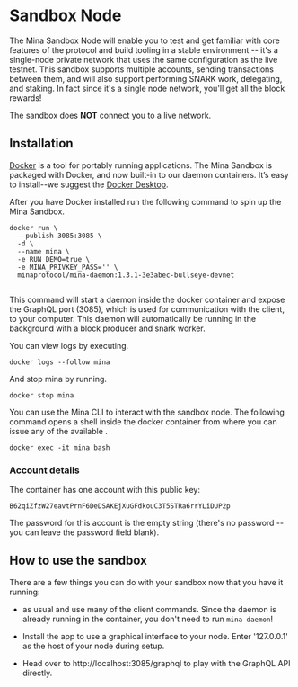 
# Sandbox Node

The Mina Sandbox Node will enable you to test and get familiar with core features of the protocol and build tooling in a stable environment -- it's a single-node private network that uses the same configuration as the live testnet. This sandbox supports multiple accounts, sending transactions between them, and will also support performing SNARK work, delegating, and staking. In fact since it's a single node network, you'll get all the block rewards!

<Alert>

The sandbox does **NOT** connect you to a live network.

</Alert>

## Installation

[Docker](https://www.docker.com) is a tool for portably running applications. The Mina Sandbox is packaged with Docker, and now built-in to our daemon containers. It’s easy to install--we suggest the [Docker Desktop](https://www.docker.com/products/docker-desktop).

After you have Docker installed run the following command to spin up the Mina Sandbox.

```
docker run \
  --publish 3085:3085 \
  -d \
  --name mina \
  -e RUN_DEMO=true \
  -e MINA_PRIVKEY_PASS='' \
  minaprotocol/mina-daemon:1.3.1-3e3abec-bullseye-devnet
  
```

This command will start a daemon inside the docker container and expose the GraphQL port (3085), which is used for communication with the client, to your computer. This daemon will automatically be running in the background with a block producer and snark worker.

You can view logs by executing.

```
docker logs --follow mina
```

And stop mina by running.

```
docker stop mina
```

You can use the Mina CLI to interact with the sandbox node. The following command opens a shell inside the docker container from where you can issue any of the available <DocLink copy="mina commands" url="/using-mina/cli-reference" />.

```
docker exec -it mina bash
```

### Account details

The container has one account with this public key:

```
B62qiZfzW27eavtPrnF6DeDSAKEjXuGFdkouC3T5STRa6rrYLiDUP2p
```

The password for this account is the empty string (there's no password -- you can leave the password field blank).

## How to use the sandbox

There are a few things you can do with your sandbox now that you have it running:

- <DocLink copy="Install Mina" url="/getting-started#installation" /> as usual and use many of the client commands. Since the daemon is already running in the container, you don't need to run `mina daemon`!

- Install the <DocLink copy="GUI Wallet" url="/gui-wallet" /> app to use a graphical interface to your node. Enter '127.0.0.1' as the host of your node during setup.

- Head over to http://localhost:3085/graphql to play with the GraphQL API directly.
